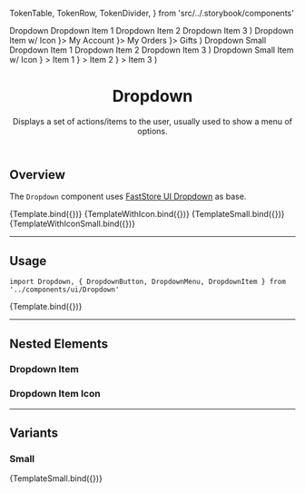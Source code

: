 

  TokenTable,
  TokenRow,
  TokenDivider,
} from 'src/../.storybook/components'

<Meta title="Molecules/Dropdown" component={DropdownMenu} />

  <Dropdown>
    <DropdownButton style={{ padding: '.5rem' }}>
      <span>Dropdown</span>
    </DropdownButton>
    <DropdownMenu {...args}>
      <DropdownItem>Dropdown Item 1</DropdownItem>
      <DropdownItem>Dropdown Item 2</DropdownItem>
      <DropdownItem>Dropdown Item 3</DropdownItem>
    </DropdownMenu>
  </Dropdown>
)

  <Dropdown>
    <DropdownButton style={{ padding: '.5rem' }}>
      <span>Dropdown Item w/ Icon</span>
    </DropdownButton>
    <DropdownMenu {...args}>
      <DropdownItem icon={<Icon name="User" width={24} height={24} />}>
        My Account
      </DropdownItem>
      <DropdownItem icon={<Icon name="Calendar" width={24} height={24} />}>
        My Orders
      </DropdownItem>
      <DropdownItem icon={<Icon name="Gift" width={24} height={24} />}>
        Gifts
      </DropdownItem>
    </DropdownMenu>
  </Dropdown>
)

  <Dropdown>
    <DropdownButton style={{ padding: '.25rem' }}>
      <span>Dropdown Small</span>
    </DropdownButton>
    <DropdownMenu size="small">
      <DropdownItem>Dropdown Item 1</DropdownItem>
      <DropdownItem>Dropdown Item 2</DropdownItem>
      <DropdownItem>Dropdown Item 3</DropdownItem>
    </DropdownMenu>
  </Dropdown>
)

  <Dropdown>
    <DropdownButton style={{ padding: '.25rem' }}>
      <span>Dropdown Small Item w/ Icon</span>
    </DropdownButton>
    <DropdownMenu size="small">
      <DropdownItem
        icon={<Icon name="ArrowElbowDownRight" width={18} height={18} />}
      >
        Item 1
      </DropdownItem>
      <DropdownItem
        icon={<Icon name="ArrowElbowDownRight" width={18} height={18} />}
      >
        Item 2
      </DropdownItem>
      <DropdownItem
        icon={<Icon name="ArrowElbowDownRight" width={18} height={18} />}
      >
        Item 3
      </DropdownItem>
    </DropdownMenu>
  </Dropdown>
)

<header>

# Dropdown

Displays a set of actions/items to the user, usually used to show a menu of options.

</header>

## Overview

The `Dropdown` component uses [FastStore UI Dropdown](https://www.faststore.dev/reference/ui/molecules) as base.

<!-- Dropdown documentation is currently missing on faststore.dev -->

<Canvas>
  <Story name="overview-default">{Template.bind({})}</Story>
  <Story name="overview-default-icon">{TemplateWithIcon.bind({})}</Story>
  <Story name="overview-small">{TemplateSmall.bind({})}</Story>
  <Story name="overview-small-icon">{TemplateWithIconSmall.bind({})}</Story>
</Canvas>

---

## Usage

`import Dropdown, { DropdownButton, DropdownMenu, DropdownItem } from '../components/ui/Dropdown'`

<Canvas>
  <Story name="default">{Template.bind({})}</Story>
</Canvas>

<ArgsTable story="default" />

<TokenTable>
  <TokenRow
    token="--fs-dropdown-menu-bkg-color"
    value="var(--fs-color-tertiary-bkg)"
    isColor
  />
  <TokenRow
    token="--fs-dropdown-menu-border-radius"
    value="var(--fs-border-radius)"
  />
  <TokenRow
    token="--fs-dropdown-menu-box-shadow"
    value="var(--fs-shadow-hover)"
  />
</TokenTable>

---

## Nested Elements

### Dropdown Item

<TokenTable>
  <TokenRow token="--fs-dropdown-item-min-height" value="2.375rem" />
  <TokenRow
    token="--fs-dropdown-item-padding"
    value="var(--fs-spacing-1) var(--fs-spacing-2) var(--fs-spacing-1) var(--fs-spacing-1)"
  />
  <TokenDivider />
  <TokenRow
    token="--fs-dropdown-item-text-size"
    value="var(--fs-text-size-base)"
  />
  <TokenRow
    token="--fs-dropdown-item-text-weight"
    value="var(--fs-text-weight-regular)"
  />
  <TokenDivider />
  <TokenRow
    token="--fs-dropdown-item-color"
    value="var(--fs-color-link)"
    isColor
  />
  <TokenRow
    token="--fs-dropdown-item-bkg-color"
    value="var(--fs-color-tertiary-bkg-light)"
    isColor
  />
  <TokenRow
    token="--fs-dropdown-item-bkg-color-hover"
    value="var(--fs-color-primary-bkg-light)"
    isColor
  />
  <TokenDivider />
  <TokenRow
    token="--fs-dropdown-item-border-bottom-color"
    value="var(--fs-border-color-light)"
  />
</TokenTable>

### Dropdown Item Icon

<TokenTable>
  <TokenRow token="--fs-dropdown-item-icon-min-width" value="1.125rem" />
  <TokenRow
    token="--fs-dropdown-item-icon-margin-right"
    value="var(--fs-spacing-0)"
  />
</TokenTable>

---

## Variants

### Small

<Canvas>
  <Story name="dropdown-menu-small">{TemplateSmall.bind({})}</Story>
</Canvas>

<TokenTable>
  <TokenRow token="--fs-dropdown-item-small-min-height" value="1.75rem" />
  <TokenRow
    token="--fs-dropdown-item-small-padding"
    value="var(--fs-spacing-0) var(--fs-spacing-2) var(--fs-spacing-0) var(--fs-spacing-1)"
  />
  <TokenRow
    token="--fs-dropdown-item-small-text-size"
    value="var(--fs-text-size-1)"
  />
</TokenTable>
